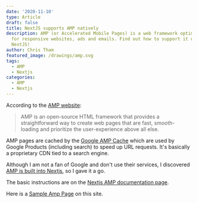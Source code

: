 ```yaml
---
date: '2020-11-10'
type: Article
draft: false
title: NextJS supports AMP natively
description: AMP (or Accelerated Mobile Pages) is a web framework optimised
  for responsive websites, ads and emails. Find out how to support it on
  NextJS!
author: Chris Tham
featured_image: /drawings/amp.svg
tags:
  - AMP
  - Nextjs
categories:
  - AMP
  - Nextjs
---
```


According to the [AMP website](https://amp.dev):

> AMP is an open-source HTML framework that provides a straightforward way to
> create web pages that are fast, smooth-loading and prioritize the
> user-experience above all else.

AMP pages are cached by the
[Google AMP Cache](https://developers.google.com/amp/cache/)
which are used by Google Products (including search) to speed up URL requests.
It's basically a proprietary CDN tied to a search engine.

Although I am not a fan of Google and don't use their services, I discovered
[AMP is built into Nextjs](https://nextjs.org/docs/advanced-features/amp-support/introduction),
so I gave it a go.

The basic instructions are on the
[Nextjs AMP documentation page](https://nextjs.org/docs/api-reference/next/amp).

Here is a [Sample Amp Page](/sample-amp-page) on this site.
